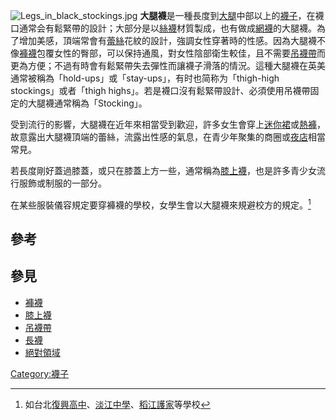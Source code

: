 {{Unreferenced|time=2020-06-23T10:31:19+00:00}}
[[File:Legs_in_black_stockings.jpg|right]]
'''大腿襪'''是一種長度到[[大腿|大腿]]中部以上的[[襪子|襪子]]，在襪口通常会有鬆緊帶的設計；大部分是以[[絲襪|絲襪]]材質製成，也有做成[[網襪|網襪]]的大腿襪。為了增加美感，頂端常會有[[蕾絲|蕾絲]]花紋的設計，強調女性穿著時的性感。因為大腿襪不像[[褲襪|褲襪]]包覆女性的臀部，可以保持通風，對女性陰部衛生較佳，且不需要[[吊襪帶|吊襪帶]]而更為方便；不過有時會有鬆緊帶失去彈性而讓襪子滑落的情況。這種大腿襪在英美通常被稱為「hold-ups」或「stay-ups」，有时也简称为「thigh-high stockings」或者「thigh highs」。若是襪口沒有鬆緊帶設計、必須使用吊襪帶固定的大腿襪通常稱為「Stocking」。

受到流行的影響，大腿襪在近年來相當受到歡迎，許多女生會穿上[[迷你裙|迷你裙]]或[[熱褲|熱褲]]，故意露出大腿襪頂端的蕾絲，流露出性感的氣息，在青少年聚集的商圈或[[夜店|夜店]]相當常見。

若長度剛好蓋過膝蓋，或只在膝蓋上方一些，通常稱為[[膝上襪|膝上襪]]，也是許多青少女流行服飾或制服的一部分。

在某些服裝儀容規定要穿褲襪的學校，女學生會以大腿襪來規避校方的規定。<ref>如台北[[台北市立復興高級中學|復興高中]]、[[淡江中學|淡江中學]]、[[稻江護家|稻江護家]]等學校</ref>

==參考==
<references/>

==參見==
*[[褲襪|褲襪]]
*[[膝上襪|膝上襪]]
*[[吊襪帶|吊襪帶]]
*[[長襪|長襪]]
*[[絕對領域|絕對領域]]

{{襪}}

[[Category:襪子|Category:襪子]]
{{時尚小作品}}